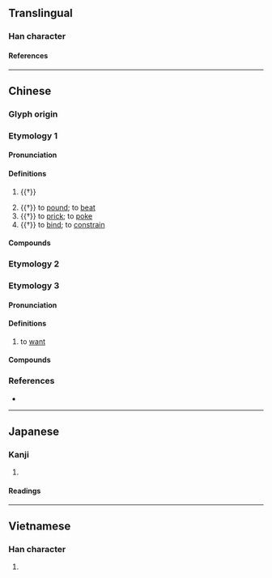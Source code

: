 {{character info}}
==Translingual==

===Han character===
{{Han char|rn=64|rad=手|as=06|sn=9|four=51014|canj=QMIG|ids=⿰扌至}}

====References====
{{Han ref|kx=0429.110|dkj=12025|dj=0778.060|hdz=31868.130|uh=6303}}

----

==Chinese==

===Glyph origin===
{{Han etym}}
{{Han compound|手|至|c1=s|c2=p|t1=hand|ls=psc}}

===Etymology 1===
{{zh-forms}}

====Pronunciation====
{{zh-pron
|m=挃
|c=zat6
|mc=y
|oc=y
|cat=v
}}

====Definitions====
{{zh-hanzi}}

# {{†}} {{lb|zh|onomatopoeia}} {{n-g|The [[sound]] of [[harvest]]ing [[grain]].}}
#: {{zh-x|穫 之 挃{zhì}挃{zhì}，積 之 栗栗。|They '''fall rustling''' before the reapers. And [the sheaves] are set up solidly.|ref=Shijing}}
# {{†}} to [[pound]]; to [[beat]]
# {{†}} to [[prick]]; to [[poke]]
# {{†}} to [[bind]]; to [[constrain]]

====Compounds====
{{zh-der|挃挃}}

===Etymology 2===
{{zh-see|𢲼|v}}

===Etymology 3===
{{zh-forms|alt=值,屑}}

====Pronunciation====
{{zh-pron
|md=dĭk
|mn=xm,qz,tw:ti̍h/xm:tî/xm,zz:ti̍hⁿ
|cat=v
}}

====Definitions====
{{zh-hanzi}}

# {{lb|zh|Min}} to [[want]]

====Compounds====
{{zh-der|欲挃|毋挃}}

===References===
* {{thcwd|4996}}

----

==Japanese==

===Kanji===
{{ja-kanji|grade=|rs=手06}}

# {{rfdef|ja|sort=手06}}

====Readings====
{{ja-readings|goon=[[しち]] (shichi)|kanon=[[しつ]] (shitsu), [[ちつ]] (chitsu)|kun=[[さす]] (sasu)}}

----

==Vietnamese==

===Han character===
{{vi-hantu|chọi|rs=手06}}

# {{rfdef|vi|sort=手06}}